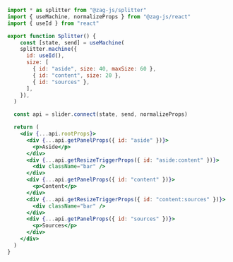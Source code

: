 ```jsx
import * as splitter from "@zag-js/splitter"
import { useMachine, normalizeProps } from "@zag-js/react"
import { useId } from "react"

export function Splitter() {
    const [state, send] = useMachine(
    splitter.machine({
      id: useId(),
      size: [
        { id: "aside", size: 40, maxSize: 60 },
        { id: "content", size: 20 },
        { id: "sources" },
      ],
    }),
  )

  const api = slider.connect(state, send, normalizeProps)

  return (
    <div {...api.rootProps}>
      <div {...api.getPanelProps({ id: "aside" })}>
        <p>Aside</p>
      </div>
      <div {...api.getResizeTriggerProps({ id: "aside:content" })}>
        <div className="bar" />
      </div>
      <div {...api.getPanelProps({ id: "content" })}>
        <p>Content</p>
      </div>
      <div {...api.getResizeTriggerProps({ id: "content:sources" })}>
        <div className="bar" />
      </div>
      <div {...api.getPanelProps({ id: "sources" })}>
        <p>Sources</p>
      </div>
    </div>
  )
}
```
